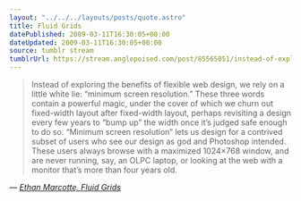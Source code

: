 ```yaml
---
layout: "../../../layouts/posts/quote.astro"
title: Fluid Grids
datePublished: 2009-03-11T16:30:05+00:00
dateUpdated: 2009-03-11T16:30:05+00:00
source: tumblr stream
tumblrUrl: https://stream.anglepoised.com/post/85565051/instead-of-exploring-the-benefits-of-flexible-web
---
```


> Instead of exploring the benefits of flexible web design, we rely on a little white lie: “minimum screen resolution.” These three words contain a powerful magic, under the cover of which we churn out fixed-width layout after fixed-width layout, perhaps revisiting a design every few years to “bump up” the width once it’s judged safe enough to do so. “Minimum screen resolution” lets us design for a contrived subset of users who see our design as god and Photoshop intended. These users always browse with a maximized 1024×768 window, and are never running, say, an OLPC laptop, or looking at the web with a monitor that’s more than four years old.

— <cite>[Ethan Marcotte, _Fluid Grids_](https://alistapart.com/article/fluidgrids/)</cite>
